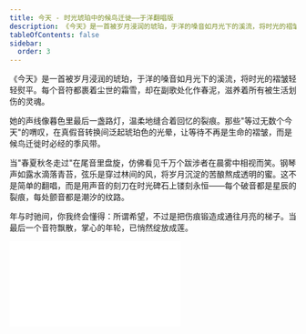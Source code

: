 ```yaml
---
title: 今天 - 时光琥珀中的候鸟迁徙——于洋翻唱版
description: 《今天》是一首被岁月浸润的琥珀，于洋的嗓音如月光下的溪流，将时光的褶皱轻轻熨平。每个音符都裹着尘世的霜雪，却在副歌处化作春泥，滋养着所有被生活划伤的灵魂。
tableOfContents: false
sidebar:
  order: 3
---
```


《今天》是一首被岁月浸润的琥珀，于洋的嗓音如月光下的溪流，将时光的褶皱轻轻熨平。每个音符都裹着尘世的霜雪，却在副歌处化作春泥，滋养着所有被生活划伤的灵魂。

她的声线像暮色里最后一盏路灯，温柔地缝合着回忆的裂痕。那些"等过无数个今天"的喟叹，在真假音转换间泛起琥珀色的光晕，让等待不再是生命的褶皱，而是候鸟迁徙时必经的季风带。

当"春夏秋冬走过"在尾音里盘旋，仿佛看见千万个跋涉者在晨雾中相视而笑。钢琴声如露水滴落青苔，弦乐是穿过林间的风，将岁月沉淀的苦酿熬成透明的蜜。这不是简单的翻唱，而是用声音的刻刀在时光碑石上镂刻永恒——每个破音都是星辰的裂痕，每处颤音都是潮汐的纹路。

年与时驰间，你我终会懂得：所谓希望，不过是把伤痕锻造成通往月亮的梯子。当最后一个音符飘散，掌心的年轮，已悄然绽放成莲。

<iframe class="bili-video" src="//player.bilibili.com/player.html?isOutside=true&aid=114295085995526&bvid=BV1W7RyYrEre&cid=29278470435&p=1" scrolling="no" border="0" frameborder="no" framespacing="0" allowfullscreen="true"></iframe>
